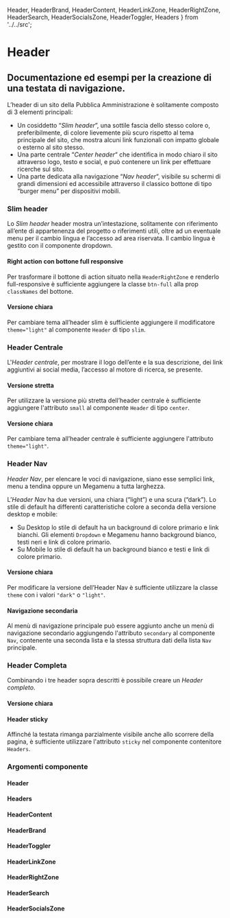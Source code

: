   Header,
  HeaderBrand,
  HeaderContent,
  HeaderLinkZone,
  HeaderRightZone,
  HeaderSearch,
  HeaderSocialsZone,
  HeaderToggler,
  Headers
} from '../../src';

<Meta title='Documentazione/Menu di navigazione/Header' />

# Header

## Documentazione ed esempi per la creazione di una testata di navigazione.

L’header di un sito della Pubblica Amministrazione è solitamente composto di 3 elementi principali:

- Un cosiddetto “_Slim header_”, una sottile fascia dello stesso colore o, preferibilmente, di colore lievemente più scuro rispetto al tema principale del sito, che mostra alcuni link funzionali con impatto globale o esterno al sito stesso.
- Una parte centrale “_Center header_“ che identifica in modo chiaro il sito attraverso logo, testo e social, e può contenere un link per effettuare ricerche sul sito.
- Una parte dedicata alla navigazione “_Nav header_“, visibile su schermi di grandi dimensioni ed accessibile attraverso il classico bottone di tipo “burger menu” per dispositivi mobili.

### Slim header

Lo _Slim header_ header mostra un’intestazione, solitamente con riferimento all’ente di appartenenza del progetto o riferimenti utili, oltre ad un eventuale menu per il cambio lingua e l’accesso ad area riservata. Il cambio lingua è gestito con il componente dropdown.

<Canvas of={SlimHeaderStories.SlimHeader} />

#### Right action con bottone full responsive

Per trasformare il bottone di action situato nella `HeaderRightZone` e renderlo full-responsive è sufficiente aggiungere la classe `btn-full` alla prop `classNames` del bottone.

<Canvas of={SlimHeaderStories.SlimHeaderFullResponse} />

#### Versione chiara

Per cambiare tema all’header slim è sufficiente aggiungere il modificatore `theme="light"` al componente `Header` di tipo `slim`.

<Controls of={SlimHeaderStories.SlimHeader} />

### Header Centrale

L'_Header centrale_, per mostrare il logo dell’ente e la sua descrizione, dei link aggiuntivi ai social media, l’accesso al motore di ricerca, se presente.

<Canvas of={CenterHeaderStories.CenterHeaderBasic} />

#### Versione stretta

Per utilizzare la versione più stretta dell’header centrale è sufficiente aggiungere l'attributo `small` al componente `Header` di tipo `center`.

<Canvas of={CenterHeaderStories.HeaderCenterNarrow} />

#### Versione chiara

Per cambiare tema all’header centrale è sufficiente aggiungere l'attributo `theme="light"`.

<Controls of={CenterHeaderStories.CenterHeaderBasic} />

### Header Nav

_Header Nav_, per elencare le voci di navigazione, siano esse semplici link, menu a tendina oppure un Megamenu a tutta larghezza.

<Canvas of={NavHeaderStories.NavHeader} />

L’_Header Nav_ ha due versioni, una chiara (“light”) e una scura (“dark”). Lo stile di default ha differenti caratteristiche colore a seconda della versione desktop e mobile:

- Su Desktop lo stile di default ha un background di colore primario e link bianchi. Gli elementi `Dropdown` e Megamenu hanno background bianco, testi neri e link di colore primario.
- Su Mobile lo stile di default ha un background bianco e testi e link di colore primario.

#### Versione chiara

Per modificare la versione dell’Header Nav è sufficiente utilizzare la classe `theme` con i valori `"dark"` o `"light"`.

<Controls of={NavHeaderStories.NavHeader} />

#### Navigazione secondaria

Al menù di navigazione principale può essere aggiunto anche un menù di navigazione secondario aggiungendo l'attributo `secondary` al componente `Nav`, contenente una seconda lista e la stessa struttura dati della lista `Nav` principale.

<Canvas of={NavHeaderStories.NavHeaderSecondary} />

### Header Completa

Combinando i tre header sopra descritti è possibile creare un _Header completo_.

<Canvas of={CompleteHeaderStories.CompleteHeaderStory} />

#### Versione chiara

<Controls of={CompleteHeaderStories.CompleteHeaderStory} />

#### Header sticky

Affinché la testata rimanga parzialmente visibile anche allo scorrere della pagina, è sufficiente utilizzare l'attributo `sticky` nel componente contenitore `Headers`.

### Argomenti componente

#### Header

<ArgTypes of={Header} />

#### Headers

<ArgTypes of={Headers} />

#### HeaderContent

<ArgTypes of={HeaderContent} />

#### HeaderBrand

<ArgTypes of={HeaderBrand} />

#### HeaderToggler

<ArgTypes of={HeaderToggler} />

#### HeaderLinkZone

<ArgTypes of={HeaderLinkZone} />

#### HeaderRightZone

<ArgTypes of={HeaderRightZone} />

#### HeaderSearch

<ArgTypes of={HeaderSearch} />

#### HeaderSocialsZone

<ArgTypes of={HeaderSocialsZone} />
